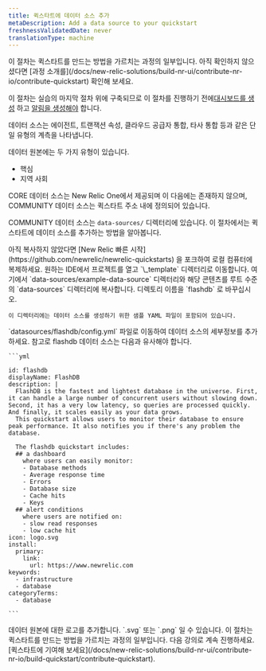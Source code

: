 ```yaml
---
title: 퀵스타트에 데이터 소스 추가
metaDescription: Add a data source to your quickstart
freshnessValidatedDate: never
translationType: machine
---
```


<Callout variant="tip">
  이 절차는 퀵스타트를 만드는 방법을 가르치는 과정의 일부입니다. 아직 확인하지 않으셨다면 [과정 소개를](/docs/new-relic-solutions/build-nr-ui/contribute-nr-io/contribute-quickstart) 확인해 보세요.

  이 절차는 실습의 마지막 절차 위에 구축되므로 이 절차를 진행하기 전에[대시보드를 생성](/docs/new-relic-solutions/build-nr-ui/contribute-nr-io/create-a-dashboard) 하고 [알림을 생성해야](/docs/new-relic-solutions/build-nr-ui/contribute-nr-io/create-alerts/) 합니다.
</Callout>

데이터 소스는 에이전트, 트랜잭션 속성, 클라우드 공급자 통합, 타사 통합 등과 같은 단일 유형의 계측을 나타냅니다.

데이터 원본에는 두 가지 유형이 있습니다.

* 핵심
* 지역 사회

CORE 데이터 소스는 New Relic One에서 제공되며 이 다음에는 존재하지 않으며, COMMUNITY 데이터 소스는 퀵스타트 주소 내에 정의되어 있습니다.

COMMUNITY 데이터 소스는 `data-sources/` 디렉터리에 있습니다. 이 절차에서는 퀵스타트에 데이터 소스를 추가하는 방법을 알아봅니다.

<Steps>
  <Step>
    아직 복사하지 않았다면 [New Relic 빠른 시작](https://github.com/newrelic/newrelic-quickstarts) 을 포크하여 로컬 컴퓨터에 복제하세요.
  </Step>

  <Step>
    원하는 IDE에서 프로젝트를 열고 `\_template` 디렉터리로 이동합니다.
  </Step>

  <Step>
    여기에서 `data-sources/example-data-source` 디렉터리와 해당 콘텐츠를 루트 수준의 `data-sources` 디렉터리에 복사합니다. 디렉토리 이름을 `flashdb` 로 바꾸십시오.

    이 디렉터리에는 데이터 소스를 생성하기 위한 샘플 YAML 파일이 포함되어 있습니다.
  </Step>

  <Step>
    `datasources/flashdb/config.yml` 파일로 이동하여 데이터 소스의 세부정보를 추가하세요. 참고로 flashdb 데이터 소스는 다음과 유사해야 합니다.

    ```yml

    id: flashdb
    displayName: FlashDB
    description: |
      FlashDB is the fastest and lightest database in the universe. First, it can handle a large number of concurrent users without slowing down. Second, it has a very low latency, so queries are processed quickly. And finally, it scales easily as your data grows.
      This quickstart allows users to monitor their database to ensure peak performance. It also notifies you if there's any problem the database. 
  
      The flashdb quickstart includes: 
      ## a dashboard 
        where users can easily monitor:
        - Database methods
        - Average response time
        - Errors
        - Database size
        - Cache hits
        - Keys
      ## alert conditions
        where users are notified on:
        - slow read responses
        - low cache hit 
    icon: logo.svg
    install:
      primary:
        link:
          url: https://www.newrelic.com
    keywords:
      - infrastructure
      - database
    categoryTerms:
      - database

    ```
  </Step>

  <Step>
    데이터 원본에 대한 로고를 추가합니다. `.svg` 또는 `.png` 일 수 있습니다.
  </Step>
</Steps>

<Callout variant="tip">
  이 절차는 퀵스타트를 만드는 방법을 가르치는 과정의 일부입니다. 다음 강의로 계속 진행하세요. [퀵스타트에 기여해 보세요](/docs/new-relic-solutions/build-nr-ui/contribute-nr-io/build-quickstart/contribute-quickstart).
</Callout>